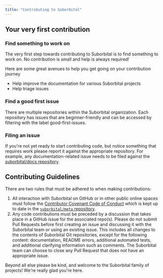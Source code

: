 ```yaml
---
title: "Contributing to Suborbital"
---
```


## Your very first contribution[](#your-very-first-contribution "Direct link to heading")

### Find something to work on[](#find-something-to-work-on "Direct link to heading")

The very first step towards contributing to Suborbital is to find something to work on. No contribution is small and help is always required!

Here are some great avenues to help you get going on your contribution journey

* Help improve the documentation for various Suborbital projects
* Help triage issues

### Find a good first issue

There are multiple repositories within the Suborbital organization. Each repository has issues that are beginner-friendly and can be accessed by filtering with the label good-first-issues.

### Filing an issue

If you're not yet ready to start contributing code, but notice something that requires work please report it against the appropriate repository. For example, any documentation-related issue needs to be filed against the [suborbital/docs repository](https://github.com/suborbital/docs).

## Contributing Guidelines

There are two rules that must be adhered to when making contributions:

1. All interaction with Suborbital on GitHub or in other public online spaces must follow the [Contributor Covenant Code of Conduct](https://github.com/suborbital/meta/blob/main/CODE%5FOF%5FCONDUCT.md) which is kept up to date in the [`suborbital/meta` repository](https://github.com/suborbital/meta).
2. Any code contributions must be preceded by a discussion that takes place in a GitHub issue for the associated repo(s). Please do not submit Pull Requests before first creating an issue and discussing it with the Suborbital team or using an existing issue. This includes all changes to the contents of Suborbital Git repositories, except for the following content: documentation, README errors, additional automated tests, and additional clarifying information such as comments. The Suborbital team can choose to close any Pull Request that does not have an appropriate issue.

Beyond all else please be kind, and welcome to the Suborbital family of projects! We're really glad you're here.